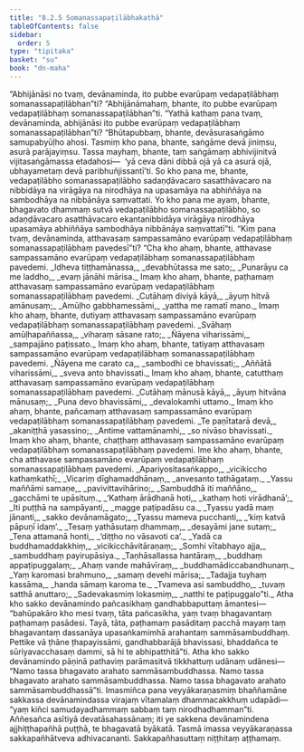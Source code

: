 ```yaml
---
title: "8.2.5 Somanassapaṭilābhakathā"
tableOfContents: false
sidebar:
  order: 5
type: "tipitaka"
basket: "su"
book: "dn-maha"
---
```



<DynamicBreadcrumb />

<Division number="368" book="dn-maha" bookNo="7" page="227">

<Paragraph number="909" book="dn-maha">
“Abhijānāsi no tvaṃ, devānaminda, ito pubbe evarūpaṃ vedapaṭilābhaṃ somanassapaṭilābhan”ti? “Abhijānāmahaṃ, bhante, ito pubbe evarūpaṃ vedapaṭilābhaṃ somanassapaṭilābhan”ti. “Yathā kathaṃ pana tvaṃ, devānaminda, abhijānāsi ito pubbe evarūpaṃ vedapaṭilābhaṃ somanassapaṭilābhan”ti?
</Paragraph>

<Paragraph number="910" book="dn-maha">
“Bhūtapubbaṃ, bhante, devāsurasaṅgāmo samupabyūḷho ahosi. Tasmiṃ kho pana, bhante, saṅgāme devā jiniṃsu, asurā parājayiṃsu. Tassa mayhaṃ, bhante, taṃ saṅgāmaṃ abhivijinitvā vijitasaṅgāmassa etadahosi—  ‘yā ceva dāni dibbā ojā yā ca asurā ojā, ubhayametaṃ devā paribhuñjissantī’ti. So kho pana me, bhante, vedapaṭilābho somanassapaṭilābho sadaṇḍāvacaro sasatthāvacaro na nibbidāya na virāgāya na nirodhāya na upasamāya na abhiññāya na sambodhāya na nibbānāya saṃvattati. Yo kho pana me ayaṃ, bhante, bhagavato dhammaṃ sutvā vedapaṭilābho somanassapaṭilābho, so adaṇḍāvacaro asatthāvacaro ekantanibbidāya virāgāya nirodhāya upasamāya abhiññāya sambodhāya nibbānāya saṃvattatī”ti.
</Paragraph>

</Division>
<Division number="369" book="dn-maha" bookNo="7" page="227">

<Paragraph number="911" book="dn-maha">
“Kiṃ pana tvaṃ, devānaminda, atthavasaṃ sampassamāno evarūpaṃ vedapaṭilābhaṃ somanassapaṭilābhaṃ pavedesī”ti? “Cha kho ahaṃ, bhante, atthavase sampassamāno evarūpaṃ vedapaṭilābhaṃ somanassapaṭilābhaṃ pavedemi.
</Paragraph>

<Paragraph number="912" type="verses" book="dn-maha">
_Idheva tiṭṭhamānassa,_  
_devabhūtassa me sato;_  
_Punarāyu ca me laddho,_  
_evaṃ jānāhi mārisa._  

</Paragraph>

<Paragraph number="913" book="dn-maha">
Imaṃ kho ahaṃ, bhante, paṭhamaṃ atthavasaṃ sampassamāno evarūpaṃ vedapaṭilābhaṃ somanassapaṭilābhaṃ pavedemi.
</Paragraph>

<Paragraph number="914" type="verses" book="dn-maha">
_Cutāhaṃ diviyā kāyā,_  
_āyuṃ hitvā amānusaṃ;_  
_Amūḷho gabbhamessāmi,_  
_yattha me ramatī mano._  

</Paragraph>

<Paragraph number="915" book="dn-maha">
Imaṃ kho ahaṃ, bhante, dutiyaṃ atthavasaṃ sampassamāno evarūpaṃ vedapaṭilābhaṃ somanassapaṭilābhaṃ pavedemi.
</Paragraph>

<Paragraph number="916" type="verses" book="dn-maha">
_Svāhaṃ amūḷhapaññassa,_  
_viharaṃ sāsane rato;_  
_Ñāyena viharissāmi,_  
_sampajāno paṭissato._  

</Paragraph>

<Paragraph number="917" book="dn-maha">
Imaṃ kho ahaṃ, bhante, tatiyaṃ atthavasaṃ sampassamāno evarūpaṃ vedapaṭilābhaṃ somanassapaṭilābhaṃ pavedemi.
</Paragraph>

<Paragraph number="918" type="verses" book="dn-maha">
_Ñāyena me carato ca,_  
_sambodhi ce bhavissati;_  
_Aññātā viharissāmi,_  
_sveva anto bhavissati._  

</Paragraph>

<Paragraph number="919" book="dn-maha">
Imaṃ kho ahaṃ, bhante, catutthaṃ atthavasaṃ sampassamāno evarūpaṃ vedapaṭilābhaṃ somanassapaṭilābhaṃ pavedemi.
</Paragraph>

<Paragraph number="920" type="verses" book="dn-maha">
_Cutāhaṃ mānusā kāyā,_  
_āyuṃ hitvāna mānusaṃ;_  
_Puna devo bhavissāmi,_  
_devalokamhi uttamo._  

</Paragraph>

<Paragraph number="921" book="dn-maha">
Imaṃ kho ahaṃ, bhante, pañcamaṃ atthavasaṃ sampassamāno evarūpaṃ vedapaṭilābhaṃ somanassapaṭilābhaṃ pavedemi.
</Paragraph>

<Paragraph number="922" type="verses" book="dn-maha">
_Te paṇītatarā devā,_  
_akaniṭṭhā yasassino;_  
_Antime vattamānamhi,_  
_so nivāso bhavissati._  

</Paragraph>

<Paragraph number="923" book="dn-maha">
Imaṃ kho ahaṃ, bhante, chaṭṭhaṃ atthavasaṃ sampassamāno evarūpaṃ vedapaṭilābhaṃ somanassapaṭilābhaṃ pavedemi.
</Paragraph>

<Paragraph number="924" book="dn-maha">
Ime kho ahaṃ, bhante, cha atthavase sampassamāno evarūpaṃ vedapaṭilābhaṃ somanassapaṭilābhaṃ pavedemi.
</Paragraph>

</Division>
<Division number="370" book="dn-maha" bookNo="7" page="229">

<Paragraph number="925" type="verses" book="dn-maha">
_Apariyositasaṅkappo,_  
_vicikiccho kathaṃkathī;_  
_Vicariṃ dīghamaddhānaṃ,_  
_anvesanto tathāgataṃ._  

</Paragraph>

<Paragraph number="926" type="verses" book="dn-maha">
_Yassu maññāmi samaṇe,_  
_pavivittavihārino;_  
_Sambuddhā iti maññāno,_  
_gacchāmi te upāsituṃ._  

</Paragraph>

<Paragraph number="927" type="verses" book="dn-maha">
_‘Kathaṃ ārādhanā hoti,_  
_kathaṃ hoti virādhanā’;_  
_Iti puṭṭhā na sampāyanti,_  
_magge paṭipadāsu ca._  

</Paragraph>

<Paragraph number="928" type="verses" book="dn-maha">
_Tyassu yadā maṃ jānanti,_  
_sakko devānamāgato;_  
_Tyassu mameva pucchanti,_  
_‘kiṃ katvā pāpuṇī idaṃ’._  

</Paragraph>

<Paragraph number="929" type="verses" book="dn-maha">
_Tesaṃ yathāsutaṃ dhammaṃ,_  
_desayāmi jane sutaṃ;_  
_Tena attamanā honti,_  
_‘diṭṭho no vāsavoti ca’._  

</Paragraph>

<Paragraph number="930" type="verses" book="dn-maha">
_Yadā ca buddhamaddakkhiṃ,_  
_vicikicchāvitāraṇaṃ;_  
_Somhi vītabhayo ajja,_  
_sambuddhaṃ payirupāsiya._  

</Paragraph>

<Paragraph number="931" type="verses" book="dn-maha">
_Taṇhāsallassa hantāraṃ,_  
_buddhaṃ appaṭipuggalaṃ;_  
_Ahaṃ vande mahāvīraṃ,_  
_buddhamādiccabandhunaṃ._  

</Paragraph>

<Paragraph number="932" type="verses" book="dn-maha">
_Yaṃ karomasi brahmuno,_  
_samaṃ devehi mārisa;_  
_Tadajja tuyhaṃ kassāma,_  
_handa sāmaṃ karoma te._  

</Paragraph>

<Paragraph number="933" type="verses" book="dn-maha">
_Tvameva asi sambuddho,_  
_tuvaṃ satthā anuttaro;_  
_Sadevakasmiṃ lokasmiṃ,_  
_natthi te paṭipuggalo”ti._  

</Paragraph>

</Division>
<Division number="371" book="dn-maha" bookNo="7" page="229">

<Paragraph number="934" book="dn-maha">
Atha kho sakko devānamindo pañcasikhaṃ gandhabbaputtaṃ āmantesi—  “bahūpakāro kho mesi tvaṃ, tāta pañcasikha, yaṃ tvaṃ bhagavantaṃ paṭhamaṃ pasādesi. Tayā, tāta, paṭhamaṃ pasāditaṃ pacchā mayaṃ taṃ bhagavantaṃ dassanāya upasaṅkamimhā arahantaṃ sammāsambuddhaṃ. Pettike vā ṭhāne ṭhapayissāmi, gandhabbarājā bhavissasi, bhaddañca te sūriyavacchasaṃ dammi, sā hi te abhipatthitā”ti.
</Paragraph>

<Paragraph number="935" book="dn-maha">
Atha kho sakko devānamindo pāṇinā pathaviṃ parāmasitvā tikkhattuṃ udānaṃ udānesi—
</Paragraph>

<Paragraph number="936" book="dn-maha">
“Namo tassa bhagavato arahato sammāsambuddhassa.
</Paragraph>

<Paragraph number="937" book="dn-maha">
Namo tassa bhagavato arahato sammāsambuddhassa.
</Paragraph>

<Paragraph number="938" book="dn-maha">
Namo tassa bhagavato arahato sammāsambuddhassā”ti.
</Paragraph>

<Paragraph number="939" book="dn-maha">
Imasmiñca pana veyyākaraṇasmiṃ bhaññamāne sakkassa devānamindassa virajaṃ vītamalaṃ dhammacakkhuṃ udapādi—  “yaṃ kiñci samudayadhammaṃ sabbaṃ taṃ nirodhadhamman”ti. Aññesañca asītiyā devatāsahassānaṃ; iti ye sakkena devānamindena ajjhiṭṭhapañhā puṭṭhā, te bhagavatā byākatā. Tasmā imassa veyyākaraṇassa sakkapañhātveva adhivacananti.

</Paragraph>
</Division>

<Paragraph number="940" type="center" book="dn-maha">
Sakkapañhasuttaṃ niṭṭhitaṃ aṭṭhamaṃ.
</Paragraph>